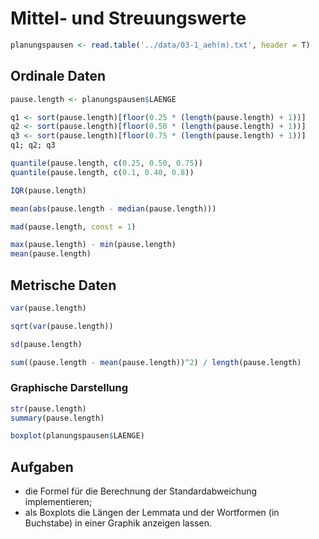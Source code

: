 # Mittel- und Streuungswerte


```r
planungspausen <- read.table('../data/03-1_aeh(m).txt', header = T)
```

## Ordinale Daten

```r
pause.length <- planungspausen$LAENGE

q1 <- sort(pause.length)[floor(0.25 * (length(pause.length) + 1))]
q2 <- sort(pause.length)[floor(0.50 * (length(pause.length) + 1))]
q3 <- sort(pause.length)[floor(0.75 * (length(pause.length) + 1))]
q1; q2; q3
```

```r
quantile(pause.length, c(0.25, 0.50, 0.75))
quantile(pause.length, c(0.1, 0.40, 0.8))
```

```r
IQR(pause.length)
```


```r

mean(abs(pause.length - median(pause.length)))

mad(pause.length, const = 1)
```

```r
max(pause.length) - min(pause.length)
mean(pause.length)
```

## Metrische Daten

```r
var(pause.length)

sqrt(var(pause.length))
```

```r
sd(pause.length)
```

```r
sum((pause.length - mean(pause.length))^2) / length(pause.length)
```



### Graphische Darstellung

```r
str(pause.length)
summary(pause.length)
```

```r
boxplot(planungspausen$LAENGE)
```

## Aufgaben
* die Formel für die Berechnung der Standardabweichung implementieren;
* als Boxplots die Längen der Lemmata und der Wortformen (in Buchstabe) in einer Graphik anzeigen lassen.